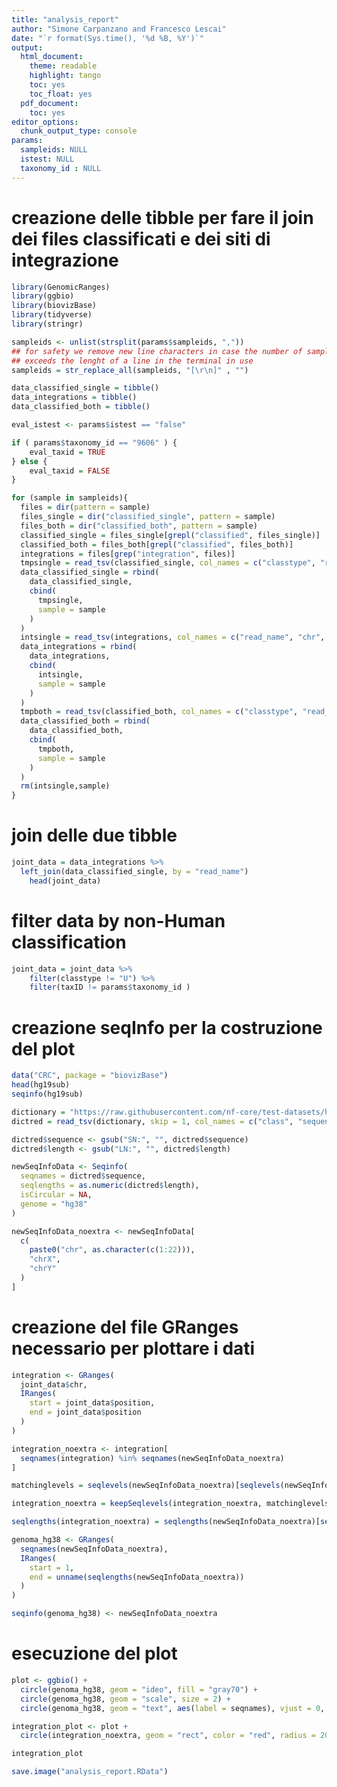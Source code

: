 ```yaml
---
title: "analysis_report"
author: "Simone Carpanzano and Francesco Lescai"
date: "`r format(Sys.time(), '%d %B, %Y')`"
output:
  html_document:
    theme: readable
    highlight: tango
    toc: yes
    toc_float: yes
  pdf_document:
    toc: yes
editor_options:
  chunk_output_type: console
params:
  sampleids: NULL
  istest: NULL
  taxonomy_id : NULL
---
```


# creazione delle tibble per fare il join dei files classificati e dei siti di integrazione

```r
library(GenomicRanges)
library(ggbio)
library(biovizBase)
library(tidyverse)
library(stringr)

sampleids <- unlist(strsplit(params$sampleids, ","))
## for safety we remove new line characters in case the number of samples
## exceeds the lenght of a line in the terminal in use
sampleids = str_replace_all(sampleids, "[\r\n]" , "")

data_classified_single = tibble()
data_integrations = tibble()
data_classified_both = tibble()

eval_istest <- params$istest == "false"

if ( params$taxonomy_id == "9606" ) {
    eval_taxid = TRUE
} else {
    eval_taxid = FALSE
}

for (sample in sampleids){
  files = dir(pattern = sample)
  files_single = dir("classified_single", pattern = sample)
  files_both = dir("classified_both", pattern = sample)
  classified_single = files_single[grepl("classified", files_single)]
  classified_both = files_both[grepl("classified", files_both)]
  integrations = files[grep("integration", files)]
  tmpsingle = read_tsv(classified_single, col_names = c("classtype", "read_name", "taxID", "length", "k-mers info"))
  data_classified_single = rbind(
    data_classified_single,
    cbind(
      tmpsingle,
      sample = sample
    )
  )
  intsingle = read_tsv(integrations, col_names = c("read_name", "chr", "position"))
  data_integrations = rbind(
    data_integrations,
    cbind(
      intsingle,
      sample = sample
    )
  )
  tmpboth = read_tsv(classified_both, col_names = c("classtype", "read_name", "taxID", "length", "k-mers info"))
  data_classified_both = rbind(
    data_classified_both,
    cbind(
      tmpboth,
      sample = sample
    )
  )
  rm(intsingle,sample)
}
```
# join delle due tibble

```r

joint_data = data_integrations %>%
  left_join(data_classified_single, by = "read_name")
    head(joint_data)
```

# filter data by non-Human classification

```r

joint_data = joint_data %>%
    filter(classtype != "U") %>%
    filter(taxID != params$taxonomy_id )
```


# creazione seqInfo per la costruzione del plot

```r

data("CRC", package = "biovizBase")
head(hg19sub)
seqinfo(hg19sub)

dictionary = "https://raw.githubusercontent.com/nf-core/test-datasets/hgtseq/testdata/reference/Homo_sapiens_assembly38.dict"
dictred = read_tsv(dictionary, skip = 1, col_names = c("class", "sequence", "length", "m5", "as", "url", "species"))

dictred$sequence <- gsub("SN:", "", dictred$sequence)
dictred$length <- gsub("LN:", "", dictred$length)

newSeqInfoData <- Seqinfo(
  seqnames = dictred$sequence,
  seqlengths = as.numeric(dictred$length),
  isCircular = NA,
  genome = "hg38"
)

newSeqInfoData_noextra <- newSeqInfoData[
  c(
    paste0("chr", as.character(c(1:22))),
    "chrX",
    "chrY"
  )
]
```
# creazione del file GRanges necessario per plottare i dati

```r

integration <- GRanges(
  joint_data$chr,
  IRanges(
    start = joint_data$position,
    end = joint_data$position
  )
)

integration_noextra <- integration[
  seqnames(integration) %in% seqnames(newSeqInfoData_noextra)
]

matchinglevels = seqlevels(newSeqInfoData_noextra)[seqlevels(newSeqInfoData_noextra) %in% seqlevels(integration_noextra)]

integration_noextra = keepSeqlevels(integration_noextra, matchinglevels)

seqlengths(integration_noextra) = seqlengths(newSeqInfoData_noextra)[seqlevels(newSeqInfoData_noextra) %in% seqlevels(integration_noextra)]

genoma_hg38 <- GRanges(
  seqnames(newSeqInfoData_noextra),
  IRanges(
    start = 1,
    end = unname(seqlengths(newSeqInfoData_noextra))
  )
)

seqinfo(genoma_hg38) <- newSeqInfoData_noextra
```
# esecuzione del plot

```r

plot <- ggbio() +
  circle(genoma_hg38, geom = "ideo", fill = "gray70") +
  circle(genoma_hg38, geom = "scale", size = 2) +
  circle(genoma_hg38, geom = "text", aes(label = seqnames), vjust = 0, size = 3)

integration_plot <- plot +
  circle(integration_noextra, geom = "rect", color = "red", radius = 20)

integration_plot
```

```r
save.image("analysis_report.RData")
```
